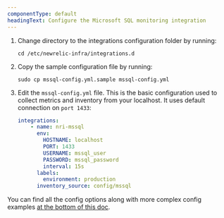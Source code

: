 ```yaml
---
componentType: default
headingText: Configure the Microsoft SQL monitoring integration
---
```


1. Change directory to the integrations configuration folder by running:

    ```shell
    cd /etc/newrelic-infra/integrations.d
    ```

2. Copy the sample configuration file by running:

    ```shell
    sudo cp mssql-config.yml.sample mssql-config.yml
    ```

3. Edit the `mssql-config.yml` file. This is the basic configuration used to collect metrics and inventory from your localhost. It uses default connection on `port 1433`:

    ```yml
    integrations:
        - name: nri-mssql
          env:
            HOSTNAME: localhost
            PORT: 1433
            USERNAME: mssql_user
            PASSWORD: mssql_password
            interval: 15s
          labels:
            environment: production
          inventory_source: config/mssql

    ```

You can find all the config options along with more complex config examples [at the bottom of this doc](#sample-configuration-files).
